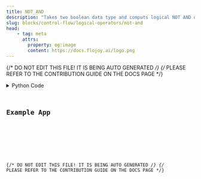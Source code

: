 ```yaml
---
title: NOT_AND
description: "Takes two boolean data type and computs logical NOT AND operation on them."
slug: blocks/control-flow/logical-operators/not-and
head:
    - tag: meta
      attrs:
        property: og:image
        content: https://docs.flojoy.ai/logo.png
---
```


{/* DO NOT EDIT THIS FILE! IT IS BEING AUTO GENERATED */}
{/* PLEASE REFER TO THE CONTRIBUTION GUIDE ON THE DOCS PAGE */}


<DownloadStudioBanner />
<PythonDocsDisplay docstring={block_data["docstring"]} />
<details>
<summary>Python Code</summary>



<Code code={pythonCode} lang="py" wrap theme="dracula" />

[Find this Flojoy Block on GitHub](https://github.com/flojoy-ai/blocks/blob/main/blocks/CONTROL_FLOW/LOGICAL_OPERATORS/NOT_AND/NOT_AND.py)

</details>

## Example App


<GetHelpWidget />


<AppDisplay app={app} blockName="NOT_AND" client:visible />


<Example />

{/* DO NOT EDIT THIS FILE! IT IS BEING AUTO GENERATED */}
{/* PLEASE REFER TO THE CONTRIBUTION GUIDE ON THE DOCS PAGE */}
